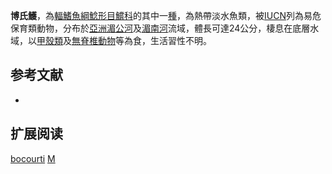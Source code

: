 {{Speciesbox
| name = 博氏鱯
| image = 
| image_width = 250px
| image_caption = 
| status = VU
| status_system = IUCN3.1
| genus = Mystus
| species = bocourti
| authority = [[Bleeker|Bleeker]], 1864
| synonyms = *''Heterobagrus bocourti'', Bleeker, 1864
*''Prajadhipokia rex'', Fowler, 1934
}}
'''博氏鱯'''，為[[輻鰭魚綱|輻鰭魚綱]][[鯰形目|鯰形目]][[鱨科|鱨科]]的其中一[[種|種]]，為熱帶淡水魚類，被[[IUCN|IUCN]]列為易危保育類動物，分布於[[亞洲|亞洲]][[湄公河|湄公河]]及[[湄南河|湄南河]]流域，體長可達24公分，棲息在底層水域，以[[甲殼類|甲殼類]]及[[無脊椎動物|無脊椎動物]]等為食，生活習性不明。

==参考文献==
*{{FishBase_species|genus=Mystus|species=bocourti|year=2015|month=4}}

== 扩展阅读 ==
{{refbegin}}
{{wikispecies-inline|Mystus bocourti|博氏鱯}}
{{refend}}
{{Taxonbar|from=Q6429661}}

[[Category:鱯屬|bocourti]]
[[Category:1864年描述的鱼类|M]]